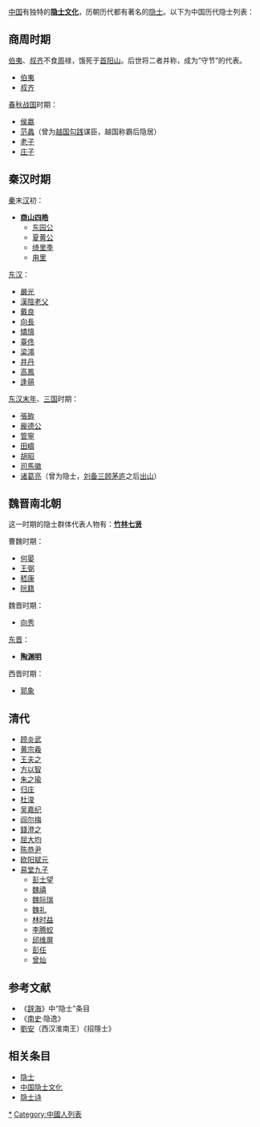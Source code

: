 [[中国|中国]]有独特的'''[[隐士文化|隐士文化]]'''，历朝历代都有著名的[[隐士|隐士]]。以下为中国历代隐士列表：

==商周时期==
[[伯夷|伯夷]]、[[叔齐|叔齐]]不食[[周|周]]禄，饿死于[[首阳山|首阳山]]。后世将二者并称，成为“守节”的代表。
* [[伯夷|伯夷]]
* [[叔齐|叔齐]]

[[春秋战国|春秋战国]]时期：
* [[侯嬴|侯嬴]]
* [[范蠡|范蠡]]（曾为[[越国|越国]][[勾践|勾践]]谋臣，越国称霸后隐居）
* [[老子|老子]]
* [[庄子|庄子]]

==秦汉时期==
[[秦|秦]]末[[汉|汉]]初：
* '''[[商山四皓|商山四皓]]'''
** [[东园公|东园公]]
** [[夏黄公|夏黄公]]
** [[绮里季|绮里季]]
** [[甪里|甪里]]

[[东汉|东汉]]：
* [[嚴光|嚴光]]
* [[漢陰老父|漢陰老父]]
* [[戴良|戴良]]
* [[向長|向長]]
* [[矯慎|矯慎]]
* [[臺佟|臺佟]]
* [[梁鴻|梁鴻]]
* [[井丹|井丹]]
* [[高鳳_(東漢)|高鳳]]
* [[逢萌|逢萌]]

[[东汉末年|东汉末年]]、[[三国|三国]]时期：
* [[張臶|張臶]]
* [[龐德公|龐德公]]
* [[管寧|管寧]]
* [[田疇|田疇]]
* [[胡昭|胡昭]]
* [[司馬徽|司馬徽]]
* [[诸葛亮|诸葛亮]]（曾为隐士，[[刘备|刘备]][[三顾茅庐|三顾茅庐]]之后[[出山|出山]]）

==魏晋南北朝==
这一时期的隐士群体代表人物有：'''[[竹林七贤|竹林七贤]]'''

曹魏时期：
* [[何晏|何晏]]
* [[王弼|王弼]]
* [[嵇康|嵇康]]
* [[阮籍|阮籍]]

魏晋时期：
* [[向秀|向秀]]

[[东晋|东晋]]：
* '''[[陶渊明|陶渊明]]'''

西晋时期：
* [[郭象|郭象]]

==清代==
* [[顾炎武|顾炎武]]
* [[黄宗羲|黄宗羲]]
* [[王夫之|王夫之]]
* [[方以智|方以智]]
* [[朱之瑜|朱之瑜]]
* [[归庄|归庄]]
* [[杜浚|杜浚]]
* [[吴嘉纪|吴嘉纪]]
* [[阎尔梅|阎尔梅]]
* [[錢澄之|錢澄之]]
* [[屈大均|屈大均]]
* [[陈恭尹|陈恭尹]]
* [[欧阳斌元|欧阳斌元]]
* [[易堂九子|易堂九子]]
** [[彭士望|彭士望]]
** [[魏禧|魏禧]]
** [[魏际瑞|魏际瑞]]
** [[魏礼|魏礼]]
** [[林时益|林时益]]
** [[李腾蛟|李腾蛟]]
** [[邱维屏|邱维屏]]
** [[彭任|彭任]]
** [[曾灿|曾灿]]

==参考文献==
* 《[[辞海|辞海]]》中“隐士”条目
* 《[[南史|南史]]·隐逸》
* [[劉安|劉安]]（西汉淮南王）《招隱士》

==相关条目==
* [[隐士|隐士]]
* [[中国隐士文化|中国隐士文化]]
* [[隐士诗|隐士诗]]

[[Category:中国隐士|*]]
[[Category:中國人列表|Category:中國人列表]]